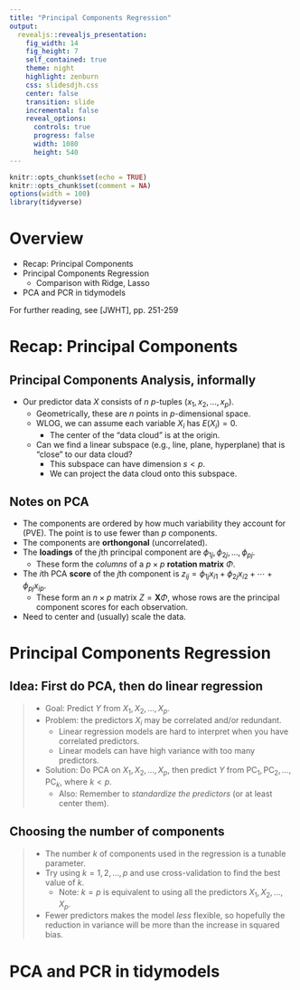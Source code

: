 ```yaml
---
title: "Principal Components Regression"
output: 
  revealjs::revealjs_presentation:
    fig_width: 14 
    fig_height: 7
    self_contained: true
    theme: night
    highlight: zenburn
    css: slidesdjh.css
    center: false
    transition: slide
    incremental: false
    reveal_options:
      controls: true
      progress: false
      width: 1080
      height: 540
---
```


```r
knitr::opts_chunk$set(echo = TRUE)
knitr::opts_chunk$set(comment = NA)
options(width = 100)
library(tidyverse)
```


# Overview

- Recap: Principal Components
- Principal Components Regression
    - Comparison with Ridge, Lasso
- PCA and PCR in tidymodels

For further reading, see [JWHT], pp. 251-259

# Recap: Principal Components

## Principal Components Analysis, informally

- Our predictor data $X$ consists of $n$ $p$-tuples $(x_1, x_2, \ldots, x_p)$.
    - Geometrically, these are $n$ points in $p$-dimensional space.
    - WLOG, we can assume each variable $X_i$ has $E(X_i) = 0$.
        - The center of the "data cloud" is at the origin.
    - Can we find a linear subspace (e.g., line, plane, hyperplane) that is "close" to our data cloud?
        - This subspace can have dimension $s < p$.
        - We can project the data cloud onto this subspace.
        
## {data-background-image="images/pca4.png" data-background-size="contain"}

## Notes on PCA

- The components are ordered by how much variability they account for (PVE). The point is to use fewer than $p$ components.
- The components are **orthongonal** (uncorrelated).
- The **loadings** of the $j$th principal component are $\phi_{1j}, \phi_{2j}, \ldots, \phi_{pj}$. 
    - These form the *columns* of a $p \times p$ **rotation matrix** $\Phi$.
- The $i$th PCA **score** of the $j$th component is $z_{ij} = \phi_{1j}x_{i1} + \phi_{2j}x_{i2} + \cdots + \phi_{pj}x_{ip}$.
    - These form an $n \times p$ matrix $Z = \mathbf{X}\Phi$, whose rows are the principal component scores for each observation.
- Need to center and (usually) scale the data.

## {data-background-image="images/pca1.png" data-background-size="contain"}

## {data-background-image="images/pca2.png" data-background-size="contain"}

## {data-background-image="images/pca5.png" data-background-size="contain"}

# Principal Components Regression

## Idea: First do PCA, then do linear regression

>- Goal: Predict $Y$ from $X_1, X_2, \ldots, X_p$.
>- Problem: the predictors $X_i$ may be correlated and/or redundant.
>    - Linear regression models are hard to interpret when you have correlated predictors.
>    - Linear models can have high variance with too many predictors.
>- Solution: Do PCA on $X_1, X_2, \ldots, X_p$, then predict $Y$ from $\text{PC}_1, \text{PC}_2, \ldots, \text{PC}_k$, where $k<p$.
>     - Also: Remember to *standardize the predictors* (or at least center them).

## Choosing the number of components

>- The number $k$ of components used in the regression is a tunable parameter.
>- Try using $k = 1, 2, \ldots, p$ and use cross-validation to find the best value of $k$.
>    - Note: $k = p$ is equivalent to using all the predictors $X_1, X_2, \ldots, X_p$.
>- Fewer predictors makes the model *less* flexible, so hopefully the reduction in variance will be more than the increase in squared bias.

## {data-background-image="images/pcr1.png" data-background-size="contain"}

## {data-background-image="images/pcr3.png" data-background-size="contain"}

## {data-background-image="images/pcr4.png" data-background-size="contain"}

# PCA and PCR in tidymodels
